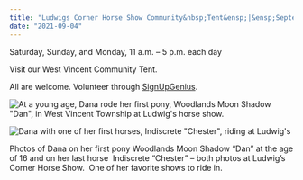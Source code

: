```yaml
---
title: "Ludwigs Corner Horse Show Community&nbsp;Tent&ensp;|&ensp;September 4-6"
date: "2021-09-04"
---
```


Saturday, Sunday, and Monday, 11 a.m. – 5 p.m. each day

Visit our West Vincent Community Tent.

All are welcome. Volunteer through&nbsp;[SignUpGenius](https://www.signupgenius.com/go/8050A4BA4A62FABFA7-ludwigs).

<div className="event-image-box">

<div className="gray">

![At a young age, Dana rode her first pony, Woodlands Moon Shadow "Dan", in West Vincent Township at
  Ludwig's horse show.](../../src/images/horse-1-gray-color-corrected.jpg)

</div>

<div className="chestnut">

![Dana with one of her first horses, Indiscrete "Chester", riding at Ludwig's](../../src/images/chestnut-new-image-3x2.jpg)

</div>

</div>

<figcaption>
  Photos of Dana on her first pony Woodlands Moon Shadow “Dan” at the age of 16
  and on her last horse  Indiscrete “Chester” – both photos at Ludwig’s Corner
  Horse Show.  One of her favorite shows to ride&nbsp;in.
</figcaption>
